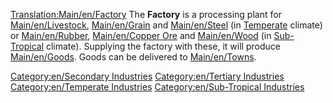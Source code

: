 [[Translation:Main/en/Factory]]
{{en/Industries|name=Factory
|image=Factory.png
|caption=Temperate
|image2=Tropic Factory.png
|caption2=Sub-Tropical
|climates=[[Main/en/Climates#Temperate|Temperate]], [[Main/en/Climates#Sub-tropical|Sub-Tropical]].
|accepts=[[Main/en/Livestock]], [[Main/en/Grain]], [[Main/en/Steel]] (Temperate Only),<br/> [[Main/en/Rubber]], [[Main/en/Copper Ore]], [[Main/en/Wood]] (Sub-Tropical Only).
|produces=[[Main/en/Goods]]
|notes=Not present in [[Main/en/Climates#Sub-arctic|Sub-Arctic]] or [[Main/en/Climates#Toyland|Toyland]]
}}
The '''Factory''' is a processing plant for [[Main/en/Livestock]], [[Main/en/Grain]] and [[Main/en/Steel]] (in [[Main/en/Climates#Temperate|Temperate]] climate) or [[Main/en/Rubber]], [[Main/en/Copper Ore]] and [[Main/en/Wood]] (in [[Main/en/Climates#Sub-tropical|Sub-Tropical]] climate). Supplying the factory with these, it will produce [[Main/en/Goods]]. Goods can be delivered to [[Main/en/Towns]].

{{en/Navbox Industries}}

[[Category:en/Secondary Industries]]
[[Category:en/Tertiary Industries]]
[[Category:en/Temperate Industries]]
[[Category:en/Sub-Tropical Industries]]